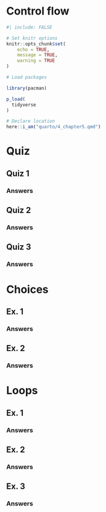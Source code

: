 # Control flow {.unnumbered}

```r
#| include: FALSE

# Set knitr options
knitr::opts_chunk$set(
	echo = TRUE,
	message = TRUE,
	warning = TRUE
)

# Load packages

library(pacman)

p_load(
  tidyverse
)

# Declare location
here::i_am("quarto/4_chapter5.qmd")

```

# Quiz

## Quiz 1

### Answers

## Quiz 2

### Answers

## Quiz 3

### Answers

# Choices

## Ex. 1

### Answers

## Ex. 2

### Answers

# Loops

## Ex. 1

### Answers

## Ex. 2

### Answers

## Ex. 3

### Answers

